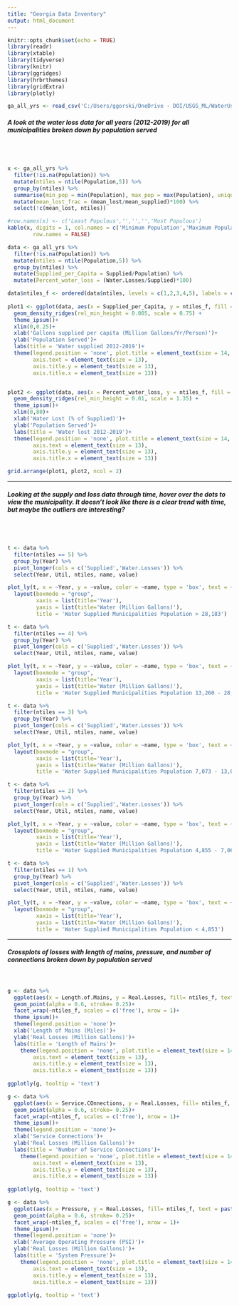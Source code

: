 ```yaml
---
title: "Georgia Data Inventory"
output: html_document
---
```


```r
knitr::opts_chunk$set(echo = TRUE)
library(readr)
library(xtable)
library(tidyverse)
library(knitr)
library(ggridges)
library(hrbrthemes)
library(gridExtra)
library(plotly)
```

```r
ga_all_yrs <- read_csv('C:/Users/ggorski/OneDrive - DOI/USGS_ML/WaterUse/github/municipal-water-loss-ml/1_data_inventory/out/georgia_all_years.csv',show_col_types = FALSE)
```
##### A look at the water loss data for all years (2012-2019) for all municipalities broken down by population served  
<br>
<br>

```r

x <- ga_all_yrs %>%
  filter(!is.na(Population)) %>%
  mutate(ntiles = ntile(Population,5)) %>%
  group_by(ntiles) %>%
  summarise(min_pop = min(Population), max_pop = max(Population), unique_municipalities = n_distinct(WSID), mean_supplied = mean(Supplied), mean_lost = mean(Water.Losses)) %>%
  mutate(mean_lost_frac = (mean_lost/mean_supplied)*100) %>%
  select(!c(mean_lost, ntiles))

#row.names(x) <- c('Least Populous','','','','Most Populous')
kable(x, digits = 1, col.names = c('Minimum Population','Maximum Population','Unique Municipalities','Mean Supplied Water (Mil Gal/Yr)','Mean Water Lost (%)'),
        row.names = FALSE)


```

```r
data <- ga_all_yrs %>%
  filter(!is.na(Population)) %>%
  mutate(ntiles = ntile(Population,5)) %>%
  group_by(ntiles) %>%
  mutate(Supplied_per_Capita = Supplied/Population) %>%
  mutate(Percent_water_loss = (Water.Losses/Supplied)*100)

data$ntiles_f <- ordered(data$ntiles, levels = c(1,2,3,4,5), labels = c('< 4,853', '4,855 - 7,062', '7,073 - 13,050','13,260 - 28,025','> 28,1832'))
  
plot1 <- ggplot(data, aes(x = Supplied_per_Capita, y = ntiles_f, fill = ntiles_f))+
  geom_density_ridges(rel_min_height = 0.005, scale = 0.75) +
  theme_ipsum()+
  xlim(0,0.25)+
  xlab('Gallons supplied per capita (Million Gallons/Yr/Person)')+
  ylab('Population Served')+
  labs(title = 'Water supplied 2012-2019')+
  theme(legend.position = 'none', plot.title = element_text(size = 14, face = "bold"),
        axis.text = element_text(size = 13),
        axis.title.y = element_text(size = 13),
        axis.title.x = element_text(size = 13))


plot2 <- ggplot(data, aes(x = Percent_water_loss, y = ntiles_f, fill = ntiles_f))+
  geom_density_ridges(rel_min_height = 0.01, scale = 1.35) +
  theme_ipsum()+
  xlim(0,80)+
  xlab('Water Lost (% of Supplied)')+
  ylab('Population Served')+
  labs(title = 'Water lost 2012-2019')+
  theme(legend.position = 'none', plot.title = element_text(size = 14, face = "bold"),
        axis.text = element_text(size = 13),
        axis.title.y = element_text(size = 13),
        axis.title.x = element_text(size = 13))

grid.arrange(plot1, plot2, ncol = 2)
```

***

##### Looking at the supply and loss data through time, hover over the dots to view the municipality. It doesn't look like there is a clear trend with time, but maybe the outliers are interesting?  
<br>
<br>

```r
t <- data %>%
  filter(ntiles == 5) %>%
  group_by(Year) %>%
  pivot_longer(cols = c('Supplied','Water.Losses')) %>%
  select(Year, Util, ntiles, name, value)

plot_ly(t, x = ~Year, y = ~value, color = ~name, type = 'box', text = ~Util,colors = c('#0C4B8E','#BF382A'))%>% 
  layout(boxmode = "group", 
         xaxis = list(title='Year'), 
         yaxis = list(title='Water (Million Gallons)'),
         title = 'Water Supplied Municipalities Population > 28,183')
```
```r
t <- data %>%
  filter(ntiles == 4) %>%
  group_by(Year) %>%
  pivot_longer(cols = c('Supplied','Water.Losses')) %>%
  select(Year, Util, ntiles, name, value)

plot_ly(t, x = ~Year, y = ~value, color = ~name, type = 'box', text = ~Util,colors = c('#0C4B8E','#BF382A'))%>% 
  layout(boxmode = "group", 
         xaxis = list(title='Year'), 
         yaxis = list(title='Water (Million Gallons)'),
         title = 'Water Supplied Municipalities Population 13,260 - 28,025')
```

```r
t <- data %>%
  filter(ntiles == 3) %>%
  group_by(Year) %>%
  pivot_longer(cols = c('Supplied','Water.Losses')) %>%
  select(Year, Util, ntiles, name, value)

plot_ly(t, x = ~Year, y = ~value, color = ~name, type = 'box', text = ~Util,colors = c('#0C4B8E','#BF382A'))%>% 
  layout(boxmode = "group", 
         xaxis = list(title='Year'), 
         yaxis = list(title='Water (Million Gallons)'),
         title = 'Water Supplied Municipalities Population 7,073 - 13,050')
```

```r
t <- data %>%
  filter(ntiles == 2) %>%
  group_by(Year) %>%
  pivot_longer(cols = c('Supplied','Water.Losses')) %>%
  select(Year, Util, ntiles, name, value)

plot_ly(t, x = ~Year, y = ~value, color = ~name, type = 'box', text = ~Util,colors = c('#0C4B8E','#BF382A'))%>% 
  layout(boxmode = "group", 
         xaxis = list(title='Year'), 
         yaxis = list(title='Water (Million Gallons)'),
         title = 'Water Supplied Municipalities Population 4,855 - 7,062')
```

```r
t <- data %>%
  filter(ntiles == 1) %>%
  group_by(Year) %>%
  pivot_longer(cols = c('Supplied','Water.Losses')) %>%
  select(Year, Util, ntiles, name, value)

plot_ly(t, x = ~Year, y = ~value, color = ~name, type = 'box', text = ~Util,colors = c('#0C4B8E','#BF382A'))%>% 
  layout(boxmode = "group", 
         xaxis = list(title='Year'), 
         yaxis = list(title='Water (Million Gallons)'),
         title = 'Water Supplied Municipalities Population < 4,853')
```

***

##### Crossplots of losses with length of mains, pressure, and number of connections broken down by population served  
<br>

```r
g <- data %>%
  ggplot(aes(x = Length.of.Mains, y = Real.Losses, fill= ntiles_f, text = paste(Util,Year,sep = ' | ')))+
  geom_point(alpha = 0.6, stroke= 0.25)+
  facet_wrap(~ntiles_f, scales = c('free'), nrow = 1)+
  theme_ipsum()+
  theme(legend.position = 'none')+
  xlab('Length of Mains (Miles)')+
  ylab('Real Losses (Million Gallons)')+
  labs(title = 'Length of Mains')+
    theme(legend.position = 'none', plot.title = element_text(size = 14, face = "bold"),
        axis.text = element_text(size = 13),
        axis.title.y = element_text(size = 13),
        axis.title.x = element_text(size = 13))
  
ggplotly(g, tooltip = 'text')
```

```r
g <- data %>%
  ggplot(aes(x = Service.COnnections, y = Real.Losses, fill= ntiles_f, text = paste(Util,Year,sep = ' | ')))+
  geom_point(alpha = 0.6, stroke= 0.25)+
  facet_wrap(~ntiles_f, scales = c('free'), nrow = 1)+
  theme_ipsum()+
  theme(legend.position = 'none')+
  xlab('Service Connections')+
  ylab('Real Losses (Million Gallons)')+
  labs(title = 'Number of Service Connections')+
    theme(legend.position = 'none', plot.title = element_text(size = 14, face = "bold"),
        axis.text = element_text(size = 13),
        axis.title.y = element_text(size = 13),
        axis.title.x = element_text(size = 13))
  
ggplotly(g, tooltip = 'text')
```


```r
g <- data %>%
  ggplot(aes(x = Pressure, y = Real.Losses, fill= ntiles_f, text = paste(Util,Year,sep = ' | ')))+
  geom_point(alpha = 0.6, stroke= 0.25)+
  facet_wrap(~ntiles_f, scales = c('free'), nrow = 1)+
  theme_ipsum()+
  theme(legend.position = 'none')+
  xlab('Average Operating Pressure (PSI)')+
  ylab('Real Losses (Million Gallons)')+
  labs(title = 'System Pressure')+
    theme(legend.position = 'none', plot.title = element_text(size = 14, face = "bold"),
        axis.text = element_text(size = 13),
        axis.title.y = element_text(size = 13),
        axis.title.x = element_text(size = 13))
  
ggplotly(g, tooltip = 'text')
```

